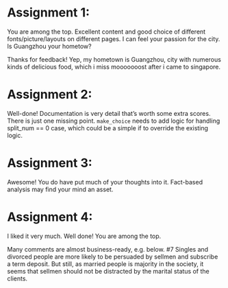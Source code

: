 # Assignment 1:
You are among the top. Excellent content and good choice of different fonts/picture/layouts on different pages. I can feel your passion for the city. Is Guangzhou your hometow?

Thanks for feedback!
Yep, my hometown is Guangzhou, city with numerous kinds of delicious food, which i miss mooooooost after i came to singapore.

# Assignment 2:
Well-done! Documentation is very detail that's worth some extra scores.
There is just one missing point. `make_choice` needs to add logic for handling split_num == 0 case, which could be a simple if to override the existing logic.

# Assignment 3:
Awesome! You do have put much of your thoughts into it. Fact-based analysis may find your mind an asset.

# Assignment 4:
I liked it very much. Well done! You are among the top.

Many comments are almost business-ready, e.g. below.
#7 
Singles and divorced people are more likely to be persuaded by sellmen and subscribe a term deposit. But still, as married people is majority in the society, it seems that sellmen should not be distracted by the marital status of the clients.

